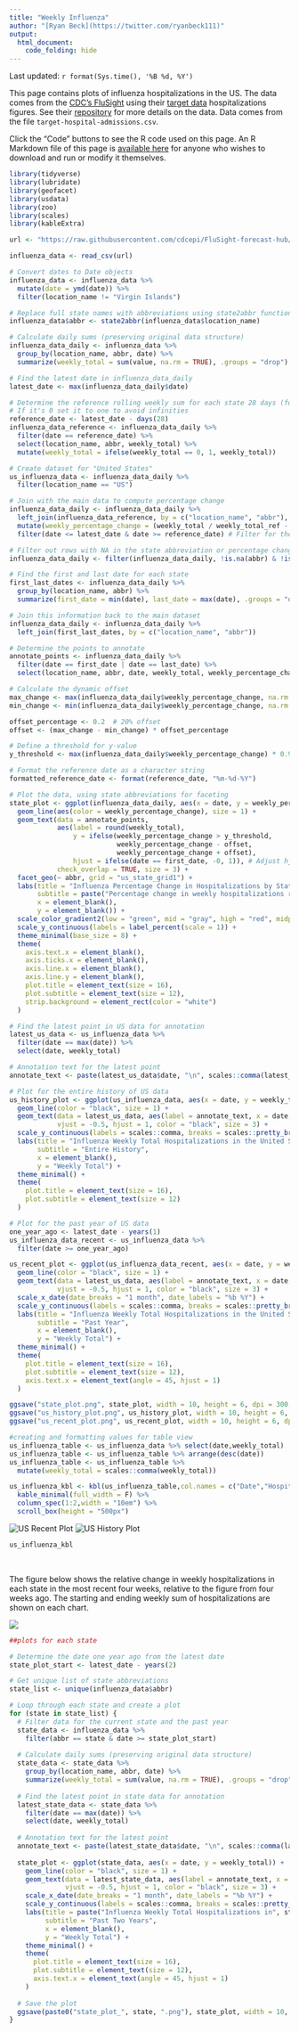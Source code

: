 ---
title: "Weekly Influenza"
author: "[Ryan Beck](https://twitter.com/ryanbeck111)"
output:
  html_document:
    code_folding: hide
---

Last updated: `r format(Sys.time(), '%B %d, %Y')`

This page contains plots of influenza hospitalizations in the US. The data comes from the [CDC's FluSight](https://www.cdc.gov/flu/weekly/flusight/index.html) using their [target data](https://github.com/cdcepi/FluSight-forecast-hub/tree/main/target-data) hospitalizations figures. See their [repository](https://github.com/cdcepi/FluSight-forecast-hub/tree/main/target-data) for more details on the data. Data comes from the file `target-hospital-admissions.csv`.

Click the "Code" buttons to see the R code used on this page. An R Markdown file of this page is [available here](https://github.com/ryooan/ryooan.github.io/tree/master/forecasting) for anyone who wishes to download and run or modify it themselves.

```{r message=FALSE, warning=FALSE, fig.show='hide'}
library(tidyverse)
library(lubridate)
library(geofacet)
library(usdata)
library(zoo)
library(scales)
library(kableExtra)

url <- "https://raw.githubusercontent.com/cdcepi/FluSight-forecast-hub/main/target-data/target-hospital-admissions.csv"

influenza_data <- read_csv(url)

# Convert dates to Date objects
influenza_data <- influenza_data %>%
  mutate(date = ymd(date)) %>%
  filter(location_name != "Virgin Islands")

# Replace full state names with abbreviations using state2abbr function
influenza_data$abbr <- state2abbr(influenza_data$location_name)

# Calculate daily sums (preserving original data structure)
influenza_data_daily <- influenza_data %>%
  group_by(location_name, abbr, date) %>%
  summarize(weekly_total = sum(value, na.rm = TRUE), .groups = "drop")

# Find the latest date in influenza_data_daily
latest_date <- max(influenza_data_daily$date)

# Determine the reference rolling weekly sum for each state 28 days (four weeks) before the latest date
# If it's 0 set it to one to avoid infinities
reference_date <- latest_date - days(28)
influenza_data_reference <- influenza_data_daily %>%
  filter(date == reference_date) %>%
  select(location_name, abbr, weekly_total) %>%
  mutate(weekly_total = ifelse(weekly_total == 0, 1, weekly_total))

# Create dataset for "United States"
us_influenza_data <- influenza_data_daily %>%
  filter(location_name == "US")

# Join with the main data to compute percentage change
influenza_data_daily <- influenza_data_daily %>%
  left_join(influenza_data_reference, by = c("location_name", "abbr"), suffix = c("", "_ref")) %>%
  mutate(weekly_percentage_change = (weekly_total / weekly_total_ref - 1) * 100) %>%
  filter(date <= latest_date & date >= reference_date) # Filter for the 28 days up to the latest date

# Filter out rows with NA in the state abbreviation or percentage change
influenza_data_daily <- filter(influenza_data_daily, !is.na(abbr) & !is.na(weekly_percentage_change))

# Find the first and last date for each state
first_last_dates <- influenza_data_daily %>%
  group_by(location_name, abbr) %>%
  summarize(first_date = min(date), last_date = max(date), .groups = "drop")

# Join this information back to the main dataset
influenza_data_daily <- influenza_data_daily %>%
  left_join(first_last_dates, by = c("location_name", "abbr"))

# Determine the points to annotate
annotate_points <- influenza_data_daily %>%
  filter(date == first_date | date == last_date) %>%
  select(location_name, abbr, date, weekly_total, weekly_percentage_change, first_date, last_date)

# Calculate the dynamic offset
max_change <- max(influenza_data_daily$weekly_percentage_change, na.rm = TRUE)
min_change <- min(influenza_data_daily$weekly_percentage_change, na.rm = TRUE)

offset_percentage <- 0.2  # 20% offset
offset <- (max_change - min_change) * offset_percentage

# Define a threshold for y-value
y_threshold <- max(influenza_data_daily$weekly_percentage_change) * 0.9

# Format the reference date as a character string
formatted_reference_date <- format(reference_date, "%m-%d-%Y")

# Plot the data, using state abbreviations for faceting
state_plot <- ggplot(influenza_data_daily, aes(x = date, y = weekly_percentage_change)) +
  geom_line(aes(color = weekly_percentage_change), size = 1) +
  geom_text(data = annotate_points, 
            aes(label = round(weekly_total), 
                y = ifelse(weekly_percentage_change > y_threshold, 
                           weekly_percentage_change - offset, 
                           weekly_percentage_change + offset),
                hjust = ifelse(date == first_date, -0, 1)), # Adjust hjust based on date
            check_overlap = TRUE, size = 3) +
  facet_geo(~ abbr, grid = "us_state_grid1") +
  labs(title = "Influenza Percentage Change in Hospitalizations by State",
       subtitle = paste("Percentage change in weekly hospitalizations relative to four weeks prior (", formatted_reference_date, ")", sep = ""),
       x = element_blank(),
       y = element_blank()) +
  scale_color_gradient2(low = "green", mid = "gray", high = "red", midpoint = 0, guide = FALSE) +
  scale_y_continuous(labels = label_percent(scale = 1)) +
  theme_minimal(base_size = 8) +
  theme(
    axis.text.x = element_blank(),
    axis.ticks.x = element_blank(),
    axis.line.x = element_blank(),
    axis.line.y = element_blank(),
    plot.title = element_text(size = 16),
    plot.subtitle = element_text(size = 12),
    strip.background = element_rect(color = "white")
  )

# Find the latest point in US data for annotation
latest_us_data <- us_influenza_data %>%
  filter(date == max(date)) %>%
  select(date, weekly_total)

# Annotation text for the latest point
annotate_text <- paste(latest_us_data$date, "\n", scales::comma(latest_us_data$weekly_total), sep = "")

# Plot for the entire history of US data
us_history_plot <- ggplot(us_influenza_data, aes(x = date, y = weekly_total)) +
  geom_line(color = "black", size = 1) +
  geom_text(data = latest_us_data, aes(label = annotate_text, x = date, y = weekly_total), 
            vjust = -0.5, hjust = 1, color = "black", size = 3) +
  scale_y_continuous(labels = scales::comma, breaks = scales::pretty_breaks(n = 6)) +
  labs(title = "Influenza Weekly Total Hospitalizations in the United States",
       subtitle = "Entire History",
       x = element_blank(),
       y = "Weekly Total") +
  theme_minimal() +
  theme(
    plot.title = element_text(size = 16),
    plot.subtitle = element_text(size = 12)
  )

# Plot for the past year of US data
one_year_ago <- latest_date - years(1)
us_influenza_data_recent <- us_influenza_data %>%
  filter(date >= one_year_ago)

us_recent_plot <- ggplot(us_influenza_data_recent, aes(x = date, y = weekly_total)) +
  geom_line(color = "black", size = 1) +
  geom_text(data = latest_us_data, aes(label = annotate_text, x = date, y = weekly_total), 
            vjust = -0.5, hjust = 1, color = "black", size = 3) +
  scale_x_date(date_breaks = "1 month", date_labels = "%b %Y") +
  scale_y_continuous(labels = scales::comma, breaks = scales::pretty_breaks(n = 10)) +
  labs(title = "Influenza Weekly Total Hospitalizations in the United States",
       subtitle = "Past Year",
       x = element_blank(),
       y = "Weekly Total") +
  theme_minimal() +
  theme(
    plot.title = element_text(size = 16),
    plot.subtitle = element_text(size = 12),
    axis.text.x = element_text(angle = 45, hjust = 1)
  )

ggsave("state_plot.png", state_plot, width = 10, height = 6, dpi = 300, bg = "white")
ggsave("us_history_plot.png", us_history_plot, width = 10, height = 6, dpi = 300, bg = "white")
ggsave("us_recent_plot.png", us_recent_plot, width = 10, height = 6, dpi = 300, bg = "white")

#creating and formatting values for table view
us_influenza_table <- us_influenza_data %>% select(date,weekly_total)
us_influenza_table <- us_influenza_table %>% arrange(desc(date))
us_influenza_table <- us_influenza_table %>%
  mutate(weekly_total = scales::comma(weekly_total))

us_influenza_kbl <- kbl(us_influenza_table,col.names = c("Date","Hospitalizations - Weekly")) %>%
  kable_minimal(full_width = F) %>%
  column_spec(1:2,width = "10em") %>%
  scroll_box(height = "500px")
```


![US Recent Plot](./us_recent_plot.png)
![US History Plot](./us_history_plot.png)
```{r message=FALSE, warning=FALSE}

us_influenza_kbl

```

&nbsp;
&nbsp;

The figure below shows the relative change in weekly hospitalizations in each state in the most recent four weeks, relative to the figure from four weeks ago. The starting and ending weekly sum of hospitalizations are shown on each chart.

![](./state_plot.png)

```{r message=FALSE, warning=FALSE}
##plots for each state

# Determine the date one year ago from the latest date
state_plot_start <- latest_date - years(2)

# Get unique list of state abbreviations
state_list <- unique(influenza_data$abbr)

# Loop through each state and create a plot
for (state in state_list) {
  # Filter data for the current state and the past year
  state_data <- influenza_data %>%
    filter(abbr == state & date >= state_plot_start)
  
  # Calculate daily sums (preserving original data structure)
  state_data <- state_data %>%
    group_by(location_name, abbr, date) %>%
    summarize(weekly_total = sum(value, na.rm = TRUE), .groups = "drop")
  
  # Find the latest point in state data for annotation
  latest_state_data <- state_data %>%
    filter(date == max(date)) %>%
    select(date, weekly_total)
  
  # Annotation text for the latest point
  annotate_text <- paste(latest_state_data$date, "\n", scales::comma(latest_state_data$weekly_total), sep = "")
  
  state_plot <- ggplot(state_data, aes(x = date, y = weekly_total)) +
    geom_line(color = "black", size = 1) +
    geom_text(data = latest_state_data, aes(label = annotate_text, x = date, y = weekly_total), 
              vjust = -0.5, hjust = 1, color = "black", size = 3) +
    scale_x_date(date_breaks = "1 month", date_labels = "%b %Y") +
    scale_y_continuous(labels = scales::comma, breaks = scales::pretty_breaks(n = 10)) +
    labs(title = paste("Influenza Weekly Total Hospitalizations in", state),
         subtitle = "Past Two Years",
         x = element_blank(),
         y = "Weekly Total") +
    theme_minimal() +
    theme(
      plot.title = element_text(size = 16),
      plot.subtitle = element_text(size = 12),
      axis.text.x = element_text(angle = 45, hjust = 1)
    )
  
  # Save the plot
  ggsave(paste0("state_plot_", state, ".png"), state_plot, width = 10, height = 6, dpi = 300, bg = "white")
}


```